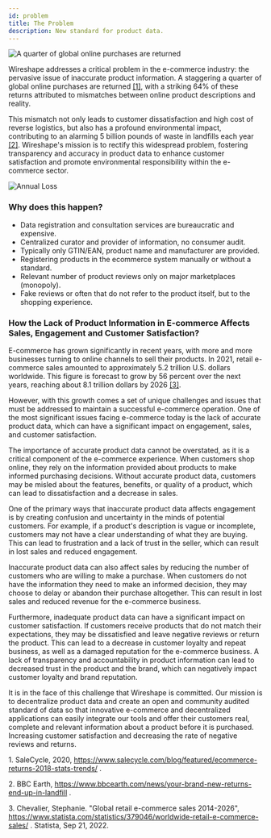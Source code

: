 ```yaml
---
id: problem
title: The Problem
description: New standard for product data.
---
```


![A quarter of global online purchases are returned](/img/wireshape-problem.jpg)

Wireshape addresses a critical problem in the e-commerce industry: the pervasive issue of inaccurate product information. A staggering a quarter of global online purchases are returned [[1]](#source1), with a striking 64% of these returns attributed to mismatches between online product descriptions and reality.

This mismatch not only leads to customer dissatisfaction and high cost of reverse logistics, but also has a profound environmental impact, contributing to an alarming 5 billion pounds of waste in landfills each year [[2]](#source2). Wireshape's mission is to rectify this widespread problem, fostering transparency and accuracy in product data to enhance customer satisfaction and promote environmental responsibility within the e-commerce sector.

![Annual Loss](/img/wireshape-problem-2.jpg)

### Why does this happen?

- Data registration and consultation services are bureaucratic and expensive.
- Centralized curator and provider of information, no consumer audit.
- Typically only GTIN/EAN, product name and manufacturer are provided.
- Registering products in the ecommerce system manually or without a standard.
- Relevant number of product reviews only on major marketplaces (monopoly).
- Fake reviews or often that do not refer to the product itself, but to the shopping experience.

### How the Lack of Product Information in E-commerce Affects Sales, Engagement and Customer Satisfaction?

E-commerce has grown significantly in recent years, with more and more businesses turning to online channels to sell their products. In 2021, retail e-commerce sales amounted to approximately 5.2 trillion U.S. dollars worldwide. This figure is forecast to grow by 56 percent over the next years, reaching about 8.1 trillion dollars by 2026 [[3]](#source3).

However, with this growth comes a set of unique challenges and issues that must be addressed to maintain a successful e-commerce operation. One of the most significant issues facing e-commerce today is the lack of accurate product data, which can have a significant impact on engagement, sales, and customer satisfaction.

The importance of accurate product data cannot be overstated, as it is a critical component of the e-commerce experience. When customers shop online, they rely on the information provided about products to make informed purchasing decisions. Without accurate product data, customers may be misled about the features, benefits, or quality of a product, which can lead to dissatisfaction and a decrease in sales.

One of the primary ways that inaccurate product data affects engagement is by creating confusion and uncertainty in the minds of potential customers. For example, if a product's description is vague or incomplete, customers may not have a clear understanding of what they are buying. This can lead to frustration and a lack of trust in the seller, which can result in lost sales and reduced engagement.

Inaccurate product data can also affect sales by reducing the number of customers who are willing to make a purchase. When customers do not have the information they need to make an informed decision, they may choose to delay or abandon their purchase altogether. This can result in lost sales and reduced revenue for the e-commerce business.

Furthermore, inadequate product data can have a significant impact on customer satisfaction. If customers receive products that do not match their expectations, they may be dissatisfied and leave negative reviews or return the product. This can lead to a decrease in customer loyalty and repeat business, as well as a damaged reputation for the e-commerce business. A lack of transparency and accountability in product information can lead to decreased trust in the product and the brand, which can negatively impact customer loyalty and brand reputation.

It is in the face of this challenge that Wireshape is committed. Our mission is to decentralize product data and create an open and community audited standard of data so that innovative e-commerce and decentralized applications can easily integrate our tools and offer their customers real, complete and relevant information about a product before it is purchased. Increasing customer satisfaction and decreasing the rate of negative reviews and returns.

<a name="source1">1.</a> SaleCycle, 2020, <a href="https://www.salecycle.com/blog/featured/ecommerce-returns-2018-stats-trends/">
  https://www.salecycle.com/blog/featured/ecommerce-returns-2018-stats-trends/
</a>
. <br />

<a name="source2">2.</a> BBC Earth, <a href="https://www.bbcearth.com/news/your-brand-new-returns-end-up-in-landfill">
  https://www.bbcearth.com/news/your-brand-new-returns-end-up-in-landfill
</a>
. <br />

<a name="source3">3.</a> Chevalier, Stephanie. "Global retail e-commerce sales 2014-2026", <a href="https://www.statista.com/statistics/379046/worldwide-retail-e-commerce-sales/">
  https://www.statista.com/statistics/379046/worldwide-retail-e-commerce-sales/
</a>
. Statista, Sep 21, 2022.
